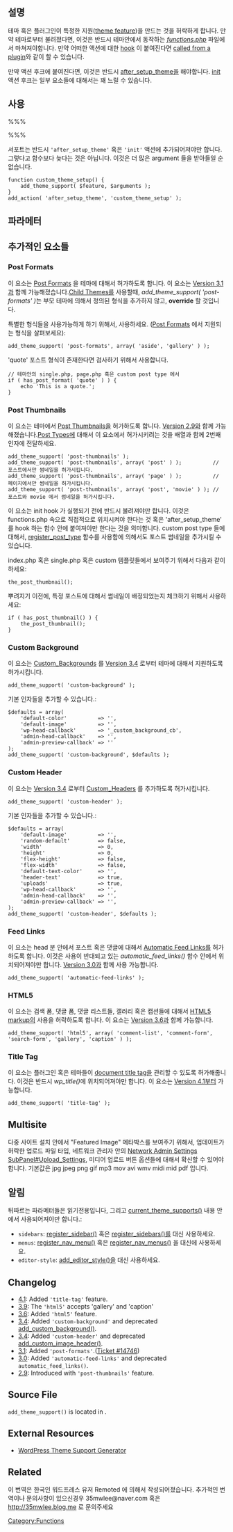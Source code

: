 {{Languages|
{{en|Function Reference/add_theme_support}}
{{ja|関数リファレンス/add_theme_support}}
{{zh-cn|函数参考/add_theme_support}}
{{ko|함수 레퍼런스/add_theme_support}}
}}

== 설명 ==

테마 혹은 플러그인이 특정한 지원([[Theme Features|theme feature]])을 만드는 것을 허락하게 합니다. 만약 테마로부터 불려졌다면, 이것은 반드시 테마안에서 동작하는 ''[[Theme Development#Functions File|functions.php]]'' 파일에서 마쳐져야합니다. 만약 어떠한 액션에 대한 [[Glossary#Hook|hook]] 이 붙여진다면 [http://wordpress.stackexchange.com/questions/23839/using-add-theme-support-inside-a-plugin called from a plugin]와 같이 할 수 있습니다.

만약 액션 후크에 붙여진다면, 이것은 반드시 [[Plugin API/Action Reference/after_setup_theme|after_setup_theme]]을 해야합니다. [[Plugin API/Action Reference/init|init]] 액션 후크는 일부 요소들에 대해서는 꽤 느릴 수 있습니다.

== 사용 ==

%%%<?php add_theme_support( $feature, $arguments ); ?>%%%

서포트는 반드시 <tt>'after_setup_theme'</tt> 혹은  <tt>'init'</tt> 액션에 추가되어져야만 합니다. 그렇다고 함수보다 늦다는 것은 아닙니다. 이것은 더 많은 argument 들을 받아들일 순 없습니다.

<pre>
function custom_theme_setup() {
	add_theme_support( $feature, $arguments );
}
add_action( 'after_setup_theme', 'custom_theme_setup' );
</pre>

== 파라메터 ==

{{Parameter|$feature|string|추가될 특징들의 이름입니다.
::Features list:
::* [[#Post Formats|<tt>'post-formats'</tt>]]
::* [[#Post Thumbnails|<tt>'post-thumbnails'</tt>]]
::* [[#Custom Background|<tt>'custom-background'</tt>]]
::* [[#Custom Header|<tt>'custom-header'</tt>]]
::* [[#Feed Links|<tt>'automatic-feed-links'</tt>]]
::* [[#HTML5| <tt>'html5'</tt>]]
::* [[#Title Tag| <tt>'title-tag'</tt>]]
::* <tt>'editor-style'</tt> (테마에 의해서 직접적으로 사용되지 않는 내부의 등록) 
::* <tt>'widgets'</tt> (테마에 의해서 직접적으로 사용되지 않는 내부의 등록) 
::* <tt>'menus'</tt> (테마에 의해서 직접적으로 사용되지 않는 내부의 등록)
}}
{{Parameter|$args|array|추가적인 인자 (아래를 참조하세요). 만약 전달되지 않는다면, 이것은 <tt>true</tt> 일 것입니다..|optional|<tt>true</tt>}}

== 추가적인 요소들 ==

===Post Formats===

이 요소는 [[Post Formats]] 을 테마에 대해서 허가하도록 합니다. 이 요소는 [[Version 3.1]]과 함께 가능해졌습니다.[[Child Themes]]를 사용할때, ''add_theme_support( 'post-formats' )''는 부모 테마에 의해서 정의된 형식을 추가하지 않고, '''override''' 할 것입니다.

특별한 형식들을 사용가능하게 하기 위해서, 사용하세요. ([[Post Formats]] 에서 지원되는 형식을 살펴보세요):

<pre>add_theme_support( 'post-formats', array( 'aside', 'gallery' ) );</pre>

'quote' 포스트 형식이 존재한다면 검사하기 위해서 사용합니다.

<pre>
// 테마안의 single.php, page.php 혹은 custom post type 에서
if ( has_post_format( 'quote' ) ) {
	echo 'This is a quote.';
}
</pre>

=== Post Thumbnails ===

이 요소는 테마에서 [[Post Thumbnails]]을 허가하도록 합니다. [[Version 2.9]]와 함께 가능해졌습니다.[[Post Types]]에 대해서 이 요소에서 허가시키려는 것을 배열과 함께 2번째 인자에 전달하세요.

<pre>
add_theme_support( 'post-thumbnails' );
add_theme_support( 'post-thumbnails', array( 'post' ) );          // 포스트에서만 썸네일을 허가시킵니다.
add_theme_support( 'post-thumbnails', array( 'page' ) );          // 페이지에서만 썸네일을 허가시킵니다.
add_theme_support( 'post-thumbnails', array( 'post', 'movie' ) ); // 포스트와 movie 에서 썸네일을 허가시킵니다.
</pre>

이 요소는 init hook 가 실행되기 전에 반드시 불려져야만 합니다. 이것은 functions.php 속으로 직접적으로 위치시켜야 한다는 것 혹은 'after_setup_theme' 를 hook 하는 함수 안에 붙여져야만 한다는 것을 의미합니다. custom post type 들에 대해서, [[register_post_type]] 함수를 사용함에 의해서도 포스트 썸네일을 추가시킬 수 있습니다.

index.php 혹은 single.php 혹은 custom 템플릿들에서 보여주기 위해서 다음과 같이하세요:

<pre>the_post_thumbnail();</pre>

뿌려지기 이전에, 특정 포스트에 대해서 썸네일이 배정되었는지 체크하기 위해서 사용하세요:

<pre>
if ( has_post_thumbnail() ) {
	the_post_thumbnail();
}
</pre>

=== Custom Background ===
이 요소는 [[Custom_Backgrounds]] 를 [[Version 3.4]] 로부터 테마에 대해서 지원하도록 허가시킵니다.
<pre>add_theme_support( 'custom-background' );</pre>

기본 인자들을 추가할 수 있습니다.:

<pre>
$defaults = array(
	'default-color'          => '',
	'default-image'          => '',
	'wp-head-callback'       => '_custom_background_cb',
	'admin-head-callback'    => '',
	'admin-preview-callback' => ''
);
add_theme_support( 'custom-background', $defaults );
</pre>

=== Custom Header ===
이 요소는 [[Version 3.4]] 로부터 [[Custom_Headers]] 를 추가하도록 허가시킵니다.

<pre>add_theme_support( 'custom-header' );</pre>

기본 인자들을 추가할 수 있습니다.:

<pre>
$defaults = array(
	'default-image'          => '',
	'random-default'         => false,
	'width'                  => 0,
	'height'                 => 0,
	'flex-height'            => false,
	'flex-width'             => false,
	'default-text-color'     => '',
	'header-text'            => true,
	'uploads'                => true,
	'wp-head-callback'       => '',
	'admin-head-callback'    => '',
	'admin-preview-callback' => '',
);
add_theme_support( 'custom-header', $defaults );
</pre>

===Feed Links===

이 요소는 head 분 안에서 포스트 혹은 댓글에 대해서 [[Automatic Feed Links]]를 허가하도록 합니다. 이것은 사용이 반대되고 있는 ''automatic_feed_links()'' 함수 안에서 위치되어져야만 합니다. [[Version 3.0]]과 함께 사용 가능합니다.

<pre>add_theme_support( 'automatic-feed-links' );</pre>

===HTML5===
이 요소는 검색 폼, 댓글 폼, 댓글 리스트들, 갤러리 혹은 캡션들에 대해서 [[Theme Markup|HTML5 markup]]의 사용을 허락하도록 합니다. 이 요소는 [[Version 3.6]]과 함께 가능합니다.

<pre>add_theme_support( 'html5', array( 'comment-list', 'comment-form', 'search-form', 'gallery', 'caption' ) );</pre>

===Title Tag===

이 요소는 플러그인 혹은 테마들이 [[Title Tag|document title tag]]을 관리할 수 있도록 허가해줍니다. 이것은 반드시 ''wp_title()''에 위치되어져야만 합니다. 이 요소는 [[Version 4.1]]부터 가능합니다.

<pre>add_theme_support( 'title-tag' );</pre>

== Multisite ==

다중 사이트 설치 안에서 "Featured Image" 메타박스를 보여주기 위해서, 업데이트가 허락한 업로드 파일 타입, 네트워크 관리자 안의 [[Network Admin Settings SubPanel#Upload_Settings]], 미디어 업로드 버튼 옵션들에 대해서 확신할 수 있어야 합니다. 기본값은 jpg jpeg png gif mp3 mov avi wmv midi mid pdf 입니다.

== 알림 ==
뒤따르는 파라메터들은 읽기전용입니다, 그리고 [[Function_Reference/current_theme_supports|current_theme_supports()]] 내용 안에서 사용되어져야만 합니다.:

* <tt>sidebars</tt>: [[Function_Reference/register_sidebar|register_sidebar()]] 혹은 [[Function_Reference/register_sidebars|register_sidebars()]]를 대신 사용하세요.
* <tt>menus</tt>: [[Function_Reference/register_nav_menu|register_nav_menu()]] 혹은 [[Function_Reference/register_nav_menus|register_nav_menus()]] 을 대신에 사용하세요.
* <tt>editor-style</tt>: [[Function_Reference/add_editor_style|add_editor_style()]]을 대신 사용하세요.

== Changelog ==

* [[Version 4.1|4.1]]: Added <tt>'title-tag'</tt> feature.
* [[Version 3.9|3.9]]: The <tt>'html5'</tt> accepts 'gallery' and 'caption'
* [[Version 3.6|3.6]]: Added <tt>'html5'</tt> feature.
* [[Version 3.4|3.4]]: Added <tt>'custom-background'</tt> and deprecated [[Function_Reference/add_custom_background|add_custom_background()]].
* [[Version 3.4|3.4]]: Added <tt>'custom-header'</tt> and deprecated [[Function_Reference/add_custom_image_header|add_custom_image_header()]].
* [[Version 3.1|3.1]]: Added <tt>'post-formats'</tt>.([http://core.trac.wordpress.org/ticket/14746 Ticket #14746])
* [[Version 3.0|3.0]]: Added <tt>'automatic-feed-links'</tt> and deprecated <tt>automatic_feed_links()</tt>.
* [[Version 2.9|2.9]]: Introduced with <tt>'post-thumbnails'</tt> feature.

== Source File ==

<tt>add_theme_support()</tt> is located in {{Trac|wp-includes/theme.php}}.

== External Resources ==

* [http://generatewp.com/theme-support/ WordPress Theme Support Generator]

== Related ==

{{Theme Support}}

{{Tag Footer}}

[[Category:Functions]]

이 번역은 한국인 워드프레스 유저 Remoted 에 의해서 작성되어졌습니다. 추가적인 번역이나 문의사항이 있으신경우 35mwlee@naver.com 혹은 http://35mwlee.blog.me 로 문의주세요